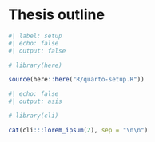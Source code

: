 <!-- %:::% .common h1 begin %:::% -->
# Thesis outline {.unnumbered}
<!-- %:::% .common h1 end %:::% -->

```r
#| label: setup
#| echo: false
#| output: false

# library(here)

source(here::here("R/quarto-setup.R"))
```

```r
#| echo: false
#| output: asis

# library(cli)

cat(cli:::lorem_ipsum(2), sep = "\n\n")
```
